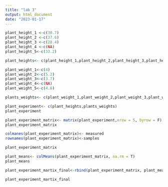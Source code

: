 ```yaml
---
title: "lab 3"
output: html_document
date: "2023-01-17"
---
```


```r
plant_height_1 <-c(30.7)
plant_height_2 <-c(37.6)
plant_height_3 <-c(28.4)
plant_height_4 <-c(NA)
plant_height_5<-c(33.2)
```
```r
plant_heights<- c(plant_height_1,plant_height_2,plant_height_3,plant_height_4,plant_height_5)
```

```r
plant_weight_1<-c(4)
plant_weight_2<-c(5.2)
plant_weight_3<-c(3.7)
plant_weight_4<-c(NA)
plant_weight_5<-c(4.6)
```
```r
plants_weights<- c(plant_weight_1,plant_weight_2,plant_weight_3,plant_weight_4,plant_weight_5)
```


```r
plant_experiment<- c(plant_heights,plants_weights)
plant_experiment
```

```r
plant_experiment_matrix<- matrix(plant_experiment,nrow = 5, byrow = F)
plant_experiment_matrix
```

```r
colmanes(plant_experiment_matrix)<- measured
rownames(plant_experiment_matrix)<-samples 
```


```r
plant_experiment_matrix
```

```r
plant_means<- colMeans(plant_experiment_matrix, na.rm = T)
plant_means
```

```r
plant_experiment_martix_final<-rbind(plant_experiment_matrix, plant_means)
```

```r
plant_experiment_martix_final
```





